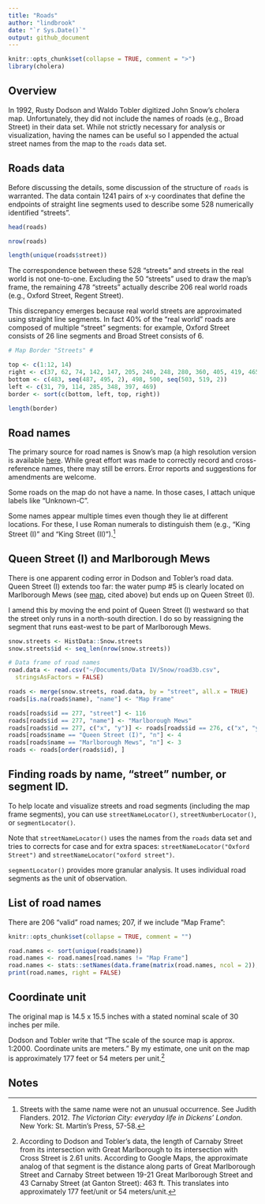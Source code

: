 ```yaml
---
title: "Roads"
author: "lindbrook"
date: "`r Sys.Date()`"
output: github_document
---
```


```r
knitr::opts_chunk$set(collapse = TRUE, comment = ">")
library(cholera)
```

## Overview

In 1992, Rusty Dodson and Waldo Tobler digitized John Snow's cholera map. Unfortunately, they did not include the names of roads (e.g., Broad Street) in their data set. While not strictly necessary for analysis or visualization, having the names can be useful so I appended the actual street names from the map to the `roads` data set.

## Roads data

Before discussing the details, some discussion of the structure of `roads` is warranted. The data contain 1241 pairs of x-y coordinates that define the endpoints of straight line segments used to describe some 528 numerically identified "streets".

```r
head(roads)

nrow(roads)

length(unique(roads$street))
```

The correspondence between these 528 "streets" and streets in the real world is not one-to-one. Excluding the 50 "streets" used to draw the map's frame, the remaining 478 "streets" actually describe 206 real world roads (e.g., Oxford Street, Regent Street).

This discrepancy emerges because real world streets are approximated using straight line segments. In fact 40% of the "real world" roads are composed of multiple "street" segments: for example, Oxford Street consists of 26 line segments and Broad Street consists of 6.

```r
# Map Border "Streets" #

top <- c(1:12, 14)
right <- c(37, 62, 74, 142, 147, 205, 240, 248, 280, 360, 405, 419, 465)
bottom <- c(483, seq(487, 495, 2), 498, 500, seq(503, 519, 2))
left <- c(31, 79, 114, 285, 348, 397, 469)
border <- sort(c(bottom, left, top, right))

length(border)

```

## Road names

The primary source for road names is Snow's map (a high resolution version is available [here](https://web.archive.org/web/20230124072836/https://www.ph.ucla.edu/epi/snow/highressnowmap.html). While great effort was made to correctly record and cross-reference names, there may still be errors. Error reports and suggestions for amendments are welcome.

Some roads on the map do not have a name. In those cases, I attach unique labels like "Unknown-C".

Some names appear multiple times even though they lie at different locations. For these, I use Roman numerals to distinguish them (e.g., "King Street (I)" and "King Street (II)").^[Streets with the same name were not an unusual occurrence. See Judith Flanders. 2012. _The Victorian City: everyday life in Dickens' London_. New York: St. Martin's Press, 57-58.]

## Queen Street (I) and Marlborough Mews

There is one apparent coding error in Dodson and Tobler's road data. Queen Street (I) extends too far: the water pump #5 is clearly located on Marlborough Mews (see [map](https://web.archive.org/web/20230124072836/https://www.ph.ucla.edu/epi/snow/highressnowmap.html), cited above) but ends up on Queen Street (I).

I amend this by moving the end point of Queen Street (I) westward so that the street only runs in a north-south direction. I do so by reassigning the segment that runs east-west to be part of Marlborough Mews.

```r
snow.streets <- HistData::Snow.streets
snow.streets$id <- seq_len(nrow(snow.streets))

# Data frame of road names
road.data <- read.csv("~/Documents/Data IV/Snow/road3b.csv",
  stringsAsFactors = FALSE)

roads <- merge(snow.streets, road.data, by = "street", all.x = TRUE)
roads[is.na(roads$name), "name"] <- "Map Frame"

roads[roads$id == 277, "street"] <- 116
roads[roads$id == 277, "name"] <- "Marlborough Mews"
roads[roads$id == 277, c("x", "y")] <- roads[roads$id == 276, c("x", "y")]
roads[roads$name == "Queen Street (I)", "n"] <- 4
roads[roads$name == "Marlborough Mews", "n"] <- 3
roads <- roads[order(roads$id), ]
```

## Finding roads by name, "street" number, or segment ID.

To help locate and visualize streets and road segments (including the map frame segments), you can use `streetNameLocator()`, `streetNumberLocator()`, or  `segmentLocator()`.

Note that `streetNameLocator()` uses the names from the `roads` data set and tries to corrects for case and for extra spaces: `streetNameLocator("Oxford Street")` and `streetNameLocator("oxford street")`.

`segmentLocator()` provides more granular analysis. It uses individual road segments as the unit of observation.

## List of road names

There are 206 "valid" road names; 207, if we include "Map Frame":
```r
knitr::opts_chunk$set(collapse = TRUE, comment = "")
```
```r
road.names <- sort(unique(roads$name))
road.names <- road.names[road.names != "Map Frame"]
road.names <- stats::setNames(data.frame(matrix(road.names, ncol = 2)), NULL)
print(road.names, right = FALSE)
```

## Coordinate unit

The original map is 14.5 x 15.5 inches with a stated nominal scale of 30 inches per mile.

Dodson and Tobler write that "The scale of the source map is approx. 1:2000. Coordinate units are meters." By my estimate, one unit on the map is approximately 177 feet or 54 meters per unit.^[According to Dodson and Tobler's data, the length of Carnaby Street from its intersection with Great Marlborough to its intersection with Cross Street is 2.61 units. According to Google Maps, the approximate analog of that segment is the distance along parts of Great Marlborough Street and Carnaby Street between 19-21 Great Marlborough Street and 43 Carnaby Street (at Ganton Street): 463 ft. This translates into approximately 177 feet/unit or 54 meters/unit.]

## Notes
